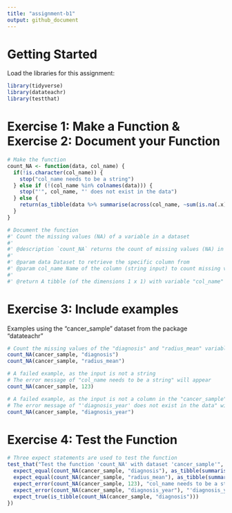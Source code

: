 ```yaml
---
title: "assignment-b1"
output: github_document
---
```

# Getting Started
Load the libraries for this assignment: 
```r
library(tidyverse)
library(datateachr)
library(testthat)
```

# Exercise 1: Make a Function & Exercise 2: Document your Function
```r
# Make the function
count_NA <- function(data, col_name) {
  if(!is.character(col_name)) {
    stop("col_name needs to be a string")
  } else if (!(col_name %in% colnames(data))) {
    stop("'", col_name, "' does not exist in the data")
  } else {
    return(as_tibble(data %>% summarise(across(col_name, ~sum(is.na(.x))))))
  }
}

# Document the function
#' Count the missing values (NA) of a variable in a dataset
#'
#' @description `count_NA` returns the count of missing values (NA) in a specified column `col_name` of a given dataset `data`
#'
#' @param data Dataset to retrieve the specific column from
#' @param col_name Name of the column (string input) to count missing value(s)
#'
#' @return A tibble (of the dimensions 1 x 1) with variable "col_name" and its value of the integer count of missing values (NA) 
```

# Exercise 3: Include examples
Examples using the "cancer_sample" dataset from the package "datateachr"
```r
# Count the missing values of the "diagnosis" and "radius_mean" variables in the "cancer_sample" dataset
count_NA(cancer_sample, "diagnosis")
count_NA(cancer_sample, "radius_mean")
```

```r
# A failed example, as the input is not a string
# The error message of "col_name needs to be a string" will appear
count_NA(cancer_sample, 123)

# A failed example, as the input is not a column in the "cancer_sample" dataset
# The error message of "'diagnosis_year' does not exist in the data" will appear
count_NA(cancer_sample, "diagnosis_year")
```

# Exercise 4: Test the Function
```r
# Three expect statements are used to test the function
test_that("Test the function 'count_NA' with dataset 'cancer_sample'", {
  expect_equal(count_NA(cancer_sample, "diagnosis"), as_tibble(summarise(cancer_sample, across(diagnosis, ~ sum(is.na(.x))))))
  expect_equal(count_NA(cancer_sample, "radius_mean"), as_tibble(summarise(cancer_sample, across(radius_mean, ~ sum(is.na(.x))))))
  expect_error(count_NA(cancer_sample, 123), "col_name needs to be a string")
  expect_error(count_NA(cancer_sample, "diagnosis_year"), "'diagnosis_year' does not exist in the data")
  expect_true(is_tibble(count_NA(cancer_sample, "diagnosis")))
})
```
